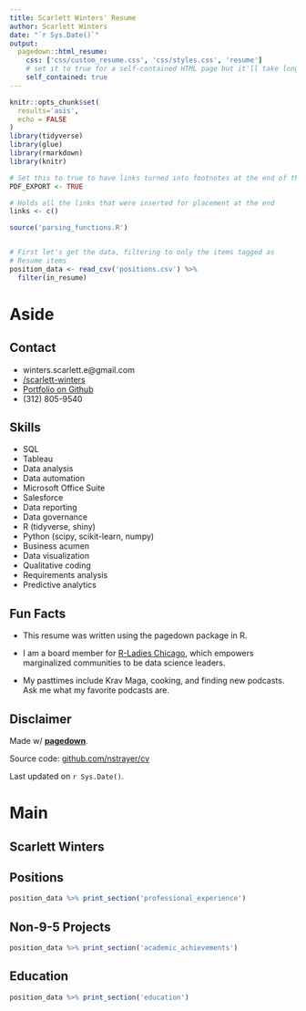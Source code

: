 ```yaml
---
title: Scarlett Winters' Resume
author: Scarlett Winters
date: "`r Sys.Date()`"
output:
  pagedown::html_resume:
    css: ['css/custom_resume.css', 'css/styles.css', 'resume']
    # set it to true for a self-contained HTML page but it'll take longer to render
    self_contained: true
---
```


```r
knitr::opts_chunk$set(
  results='asis', 
  echo = FALSE
)
library(tidyverse)
library(glue)
library(rmarkdown)
library(knitr)

# Set this to true to have links turned into footnotes at the end of the document
PDF_EXPORT <- TRUE

# Holds all the links that were inserted for placement at the end
links <- c()

source('parsing_functions.R')


# First let's get the data, filtering to only the items tagged as
# Resume items
position_data <- read_csv('positions.csv') %>% 
  filter(in_resume) 
```


Aside
================================================================================

Contact {#contact}
--------------------------------------------------------------------------------

- <i class="fa fa-envelope"></i> winters.scarlett.e@gmail.com
- <i class="fa fa-linkedin"></i> [/scarlett-winters](https://www.linkedin.com/in/scarlett-winters/)
- <i class="fa fa-github"></i> [Portfolio on Github](https://github.com/scarlett425/portfolio)
- <i class="fa fa-phone"></i> (312) 805-9540

Skills {#skills}
--------------------------------------------------------------------------------

- SQL
- Tableau
- Data analysis
- Data automation
- Microsoft Office Suite
- Salesforce
- Data reporting
- Data governance
- R (tidyverse, shiny)
- Python (scipy, scikit-learn, numpy)
- Business acumen
- Data visualization
- Qualitative coding
- Requirements analysis
- Predictive analytics

Fun Facts {#projects}
--------------------------------------------------------------------------------

- This resume was written using the pagedown package in R.

- I am a board member for [R-Ladies Chicago](https://rladieschicago.org), which empowers marginalized communities to be data science leaders.

- My pasttimes include Krav Maga, cooking, and finding new podcasts. Ask me what my favorite podcasts are.


Disclaimer {#disclaimer}
--------------------------------------------------------------------------------

Made w/ [**pagedown**](https://github.com/rstudio/pagedown). 

Source code: [github.com/nstrayer/cv](https://github.com/scarlett425/cv)

Last updated on `r Sys.Date()`.

Main
================================================================================

Scarlett Winters {#title}
--------------------------------------------------------------------------------

Positions {data-icon=suitcase}
--------------------------------------------------------------------------------


```r
position_data %>% print_section('professional_experience')
```


Non-9-5 Projects {data-icon=laptop}
--------------------------------------------------------------------------------

```r
position_data %>% print_section('academic_achievements')
```

Education {data-icon=graduation-cap data-concise=true}
--------------------------------------------------------------------------------

```r
position_data %>% print_section('education')
```

